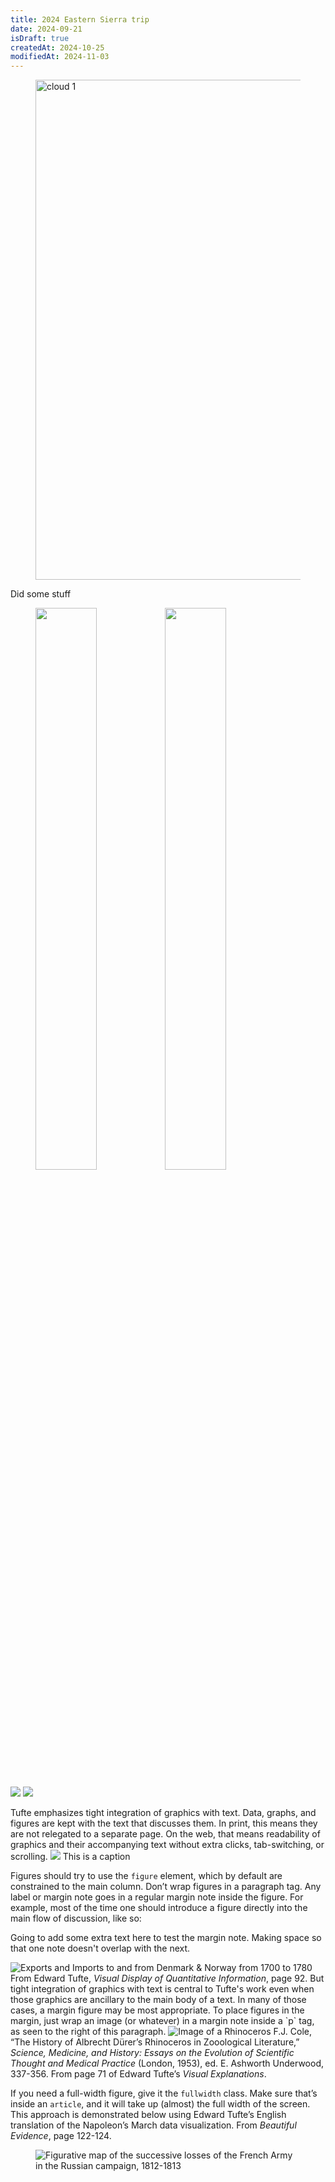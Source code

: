 ```yaml
---
title: 2024 Eastern Sierra trip
date: 2024-09-21
isDraft: true
createdAt: 2024-10-25
modifiedAt: 2024-11-03
---
```


<figure>
  <Image src={DSCF1631} alt="cloud 1" width="800"/>
</figure>

Did some stuff

<figure class="fullwidth">
	<img src="/images/DSCF1631.jpg" alt="" width="48%" />
	<img src="/images/DSCF1634.jpg" alt="" width="48%" />
</figure>

![](/images/DSCF1631.jpg)
![](/images/DSCF1634.jpg)

<MarginNoteMD>
  Tufte emphasizes tight integration of graphics with text. Data, graphs, and figures are kept with the text that discusses them. In print, this means they are not relegated to a separate page. On the web, that means readability of graphics and their accompanying text without extra clicks, tab-switching, or scrolling.
  <MarginNote slot="sidenote" name="other">
    <img src="/images/DSCF1631.jpg"/>
    This is a caption
  </MarginNote>
</MarginNoteMD>

Figures should try to use the `figure` element, which by default are constrained to the main column. Don’t wrap figures in a paragraph tag. Any label or margin note goes in a regular margin note inside the figure. For example, most of the time one should introduce a figure directly into the main flow of discussion, like so:

Going to add some extra text here to test the margin note.  Making space so that one note doesn't overlap with the next.

<BasicImage>
  <img src="https://edwardtufte.github.io/tufte-css/img/exports-imports.png" 
    alt="Exports and Imports to and from Denmark & Norway from 1700 to 1780" />
  <MarginNote slot="sidenote" name="exports-imports">
    From Edward Tufte, <em>Visual Display of Quantitative Information</em>, page 92.
  </MarginNote>
</BasicImage>




<MarginNoteMD>
  But tight integration of graphics with text is central to Tufte's work even when those graphics are ancillary to the main body of a text. In many of those cases, a margin figure may be most appropriate. To place figures in the margin, just wrap an image (or whatever) in a margin note inside a `p` tag, as seen to the right of this paragraph.
  <MarginNote slot="sidenote" name="rhino">
    <img src="https://edwardtufte.github.io/tufte-css/img/rhino.png" alt="Image of a Rhinoceros"/> 
    F.J. Cole, “The History of Albrecht Dürer’s Rhinoceros in Zooological Literature,” <em>Science, Medicine, and History: Essays on the Evolution of Scientific Thought and Medical Practice</em> (London, 1953), ed. E. Ashworth Underwood, 337-356. From page 71 of Edward Tufte’s <em>Visual Explanations</em>.
  </MarginNote>
</MarginNoteMD>



If you need a full-width figure, give it the `fullwidth` class. Make sure that’s inside an `article`, and it will take up (almost) the full width of the screen. This approach is demonstrated below using Edward Tufte’s English translation of the Napoleon’s March data visualization. From *Beautiful Evidence*, page 122-124.

<figure class="fullwidth">
  <img src="https://edwardtufte.github.io/tufte-css/img/napoleons-march.png" alt="Figurative map of the successive losses of the French Army in the Russian campaign, 1812-1813" />
</figure>
